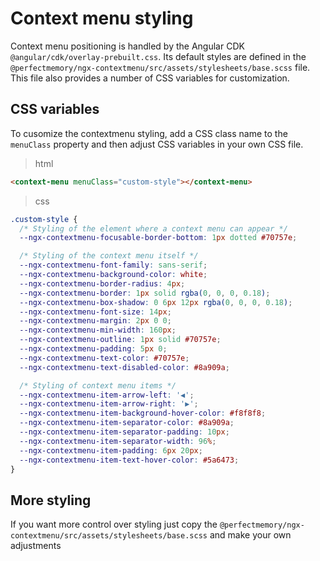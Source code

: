 
<Meta title="Context Menu/Documentation/Styling" />

# Context menu styling

Context menu positioning is handled by the Angular CDK `@angular/cdk/overlay-prebuilt.css`.
Its default styles are defined in the `@perfectmemory/ngx-contextmenu/src/assets/stylesheets/base.scss` file.
This file also provides a number of CSS variables for customization.

## CSS variables

To cusomize the contextmenu styling, add a CSS class name to the `menuClass` property and then adjust CSS variables in your own CSS file.

> html

```html
<context-menu menuClass="custom-style"></context-menu>
```

> css

```css
.custom-style {
  /* Styling of the element where a context menu can appear */
  --ngx-contextmenu-focusable-border-bottom: 1px dotted #70757e;

  /* Styling of the context menu itself */
  --ngx-contextmenu-font-family: sans-serif;
  --ngx-contextmenu-background-color: white;
  --ngx-contextmenu-border-radius: 4px;
  --ngx-contextmenu-border: 1px solid rgba(0, 0, 0, 0.18);
  --ngx-contextmenu-box-shadow: 0 6px 12px rgba(0, 0, 0, 0.18);
  --ngx-contextmenu-font-size: 14px;
  --ngx-contextmenu-margin: 2px 0 0;
  --ngx-contextmenu-min-width: 160px;
  --ngx-contextmenu-outline: 1px solid #70757e;
  --ngx-contextmenu-padding: 5px 0;
  --ngx-contextmenu-text-color: #70757e;
  --ngx-contextmenu-text-disabled-color: #8a909a;

  /* Styling of context menu items */
  --ngx-contextmenu-item-arrow-left: '◀';
  --ngx-contextmenu-item-arrow-right: '▶';
  --ngx-contextmenu-item-background-hover-color: #f8f8f8;
  --ngx-contextmenu-item-separator-color: #8a909a;
  --ngx-contextmenu-item-separator-padding: 10px;
  --ngx-contextmenu-item-separator-width: 96%;
  --ngx-contextmenu-item-padding: 6px 20px;
  --ngx-contextmenu-item-text-hover-color: #5a6473;
}
```

## More styling

If you want more control over styling just copy the `@perfectmemory/ngx-contextmenu/src/assets/stylesheets/base.scss` and make your own adjustments
